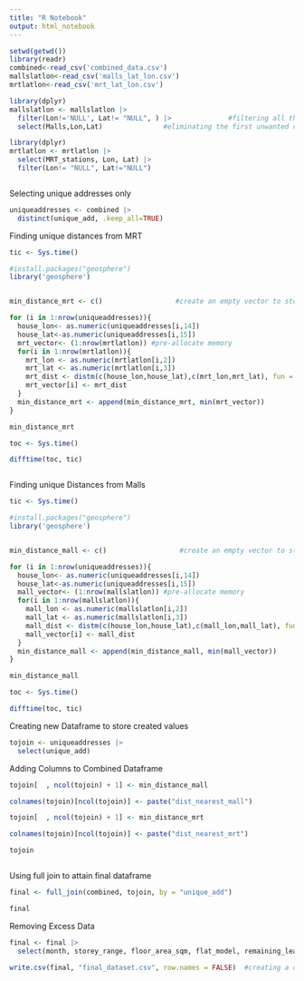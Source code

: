 ---
title: "R Notebook"
output: html_notebook
---

```{r}

setwd(getwd())
library(readr)
combined<-read_csv('combined_data.csv') 
mallslatlon<-read_csv('malls_lat_lon.csv')
mrtlatlon<-read_csv('mrt_lat_lon.csv')

```

```{r}

library(dplyr)
mallslatlon <- mallslatlon |>           
  filter(Lon!='NULL', Lat!= "NULL", ) |>              #filtering all the non null data columns. 
  select(Malls,Lon,Lat)               #eliminating the first unwanted column from the dataset

```

```{r}


library(dplyr)
mrtlatlon <- mrtlatlon |>
  select(MRT_stations, Lon, Lat) |>
  filter(Lon!= "NULL", Lat!="NULL")



```

Selecting unique addresses only
```{r}

uniqueaddresses <- combined |>
  distinct(unique_add, .keep_all=TRUE)

```


Finding unique distances from MRT
```{r}

tic <- Sys.time()

#install.packages("geosphere")
library('geosphere')


min_distance_mrt <- c()                  #create an empty vector to store future values in 

for (i in 1:nrow(uniqueaddresses)){
  house_lon<- as.numeric(uniqueaddresses[i,14])
  house_lat<-as.numeric(uniqueaddresses[i,15])
  mrt_vector<- (1:nrow(mrtlatlon)) #pre-allocate memory
  for(i in 1:nrow(mrtlatlon)){
    mrt_lon <- as.numeric(mrtlatlon[i,2])
    mrt_lat <- as.numeric(mrtlatlon[i,3])
    mrt_dist <- distm(c(house_lon,house_lat),c(mrt_lon,mrt_lat), fun = distCosine)/1000
    mrt_vector[i] <- mrt_dist
  }
  min_distance_mrt <- append(min_distance_mrt, min(mrt_vector))
}

min_distance_mrt

toc <- Sys.time()

difftime(toc, tic)



```

Finding unique Distances from Malls
```{r}


tic <- Sys.time()

#install.packages("geosphere")
library('geosphere')


min_distance_mall <- c()                  #create an empty vector to store future values in 

for (i in 1:nrow(uniqueaddresses)){
  house_lon<- as.numeric(uniqueaddresses[i,14])
  house_lat<-as.numeric(uniqueaddresses[i,15])
  mall_vector<- (1:nrow(mallslatlon)) #pre-allocate memory
  for(i in 1:nrow(mallslatlon)){
    mall_lon <- as.numeric(mallslatlon[i,2])
    mall_lat <- as.numeric(mallslatlon[i,3])
    mall_dist <- distm(c(house_lon,house_lat),c(mall_lon,mall_lat), fun = distCosine)/1000
    mall_vector[i] <- mall_dist
  }
  min_distance_mall <- append(min_distance_mall, min(mall_vector))
}

min_distance_mall

toc <- Sys.time()

difftime(toc, tic)


```


Creating new Dataframe to store created values
```{r}

tojoin <- uniqueaddresses |>
  select(unique_add)

```


Adding Columns to Combined Dataframe

```{r}

tojoin[  , ncol(tojoin) + 1] <- min_distance_mall  

colnames(tojoin)[ncol(tojoin)] <- paste("dist_nearest_mall") 

tojoin[  , ncol(tojoin) + 1] <- min_distance_mrt 

colnames(tojoin)[ncol(tojoin)] <- paste("dist_nearest_mrt") 

tojoin



```

Using full join to attain final dataframe
```{r}

final <- full_join(combined, tojoin, by = "unique_add")

final

```

Removing Excess Data
```{r}

final <- final |>
  select(month, storey_range, floor_area_sqm, flat_model, remaining_lease_std, resale_price, unique_add, dist_to_central, dist_nearest_mall, dist_nearest_mrt)
  
write.csv(final, "final_dataset.csv", row.names = FALSE)  #creating a csv file with the above code
```

